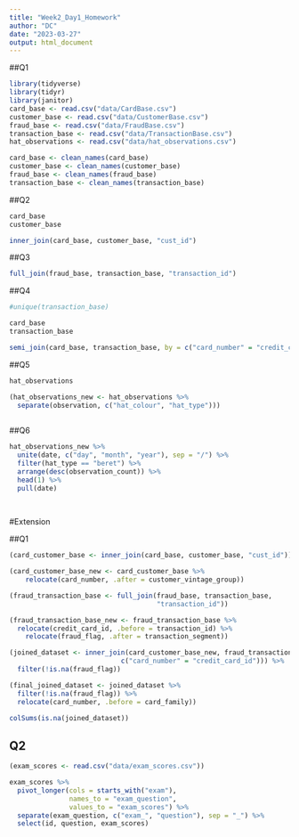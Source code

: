 ```yaml
---
title: "Week2_Day1_Homework"
author: "DC"
date: "2023-03-27"
output: html_document
---
```

##Q1

```r
library(tidyverse)
library(tidyr)
library(janitor)
card_base <- read.csv("data/CardBase.csv")
customer_base <- read.csv("data/CustomerBase.csv")
fraud_base <- read.csv("data/FraudBase.csv")
transaction_base <- read.csv("data/TransactionBase.csv")
hat_observations <- read.csv("data/hat_observations.csv")
```

```r
card_base <- clean_names(card_base)
customer_base <- clean_names(customer_base)
fraud_base <- clean_names(fraud_base)
transaction_base <- clean_names(transaction_base)
```

##Q2

```r
card_base
customer_base
```
```r
inner_join(card_base, customer_base, "cust_id")
```

##Q3


```r
full_join(fraud_base, transaction_base, "transaction_id")
```


##Q4

```r
#unique(transaction_base)
```

```r
card_base
transaction_base
```

```r
semi_join(card_base, transaction_base, by = c("card_number" = "credit_card_id"))
```




##Q5

```r
hat_observations
```

```r
(hat_observations_new <- hat_observations %>% 
  separate(observation, c("hat_colour", "hat_type")))
              
```


##Q6

```r
hat_observations_new %>% 
  unite(date, c("day", "month", "year"), sep = "/") %>% 
  filter(hat_type == "beret") %>% 
  arrange(desc(observation_count)) %>% 
  head(1) %>% 
  pull(date)
  
  
```

#Extension

##Q1

```r
(card_customer_base <- inner_join(card_base, customer_base, "cust_id"))

(card_customer_base_new <- card_customer_base %>% 
    relocate(card_number, .after = customer_vintage_group))

```

```r
(fraud_transaction_base <- full_join(fraud_base, transaction_base, 
                                     "transaction_id"))

(fraud_transaction_base_new <- fraud_transaction_base %>% 
  relocate(credit_card_id, .before = transaction_id) %>% 
    relocate(fraud_flag, .after = transaction_segment))
```


```r
(joined_dataset <- inner_join(card_customer_base_new, fraud_transaction_base_new, 
                            c("card_number" = "credit_card_id"))) %>% 
  filter(!is.na(fraud_flag))

(final_joined_dataset <- joined_dataset %>% 
  filter(!is.na(fraud_flag)) %>% 
  relocate(card_number, .before = card_family))

```
```r
colSums(is.na(joined_dataset))
```



## Q2

```r
(exam_scores <- read.csv("data/exam_scores.csv"))
```

```r
exam_scores %>% 
  pivot_longer(cols = starts_with("exam"),
               names_to = "exam_question",
               values_to = "exam_scores") %>% 
  separate(exam_question, c("exam_", "question"), sep = "_") %>% 
  select(id, question, exam_scores)
  
```













